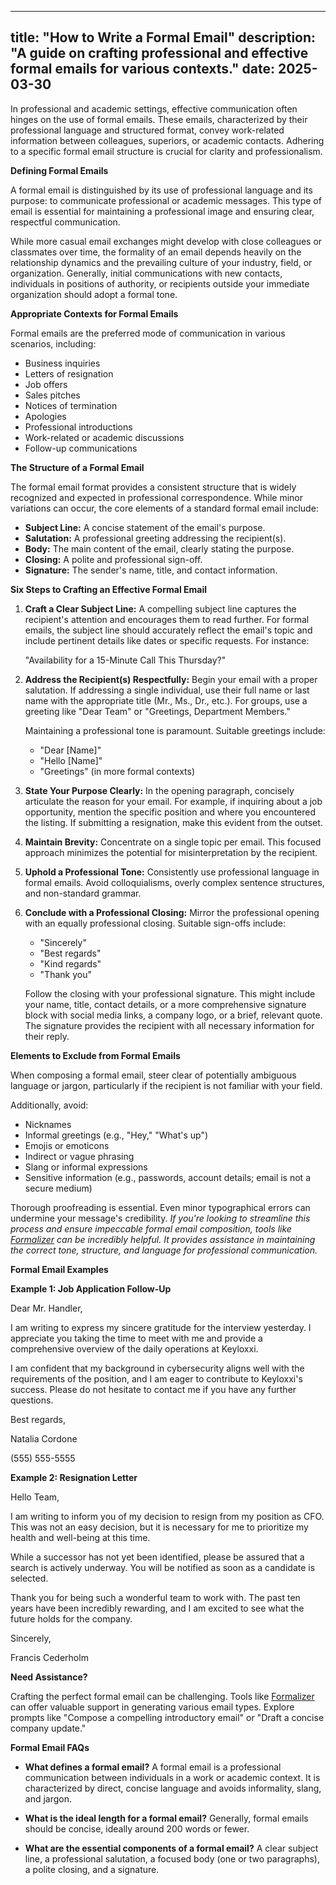 
---
title: "How to Write a Formal Email"
description: "A guide on crafting professional and effective formal emails for various contexts."
date: 2025-03-30
---


In professional and academic settings, effective communication often hinges on the use of formal emails. These emails, characterized by their professional language and structured format, convey work-related information between colleagues, superiors, or academic contacts. Adhering to a specific formal email structure is crucial for clarity and professionalism.

**Defining Formal Emails**

A formal email is distinguished by its use of professional language and its purpose: to communicate professional or academic messages. This type of email is essential for maintaining a professional image and ensuring clear, respectful communication.

While more casual email exchanges might develop with close colleagues or classmates over time, the formality of an email depends heavily on the relationship dynamics and the prevailing culture of your industry, field, or organization. Generally, initial communications with new contacts, individuals in positions of authority, or recipients outside your immediate organization should adopt a formal tone.

**Appropriate Contexts for Formal Emails**

Formal emails are the preferred mode of communication in various scenarios, including:

*   Business inquiries
*   Letters of resignation
*   Job offers
*   Sales pitches
*   Notices of termination
*   Apologies
*   Professional introductions
*   Work-related or academic discussions
*   Follow-up communications

**The Structure of a Formal Email**

The formal email format provides a consistent structure that is widely recognized and expected in professional correspondence. While minor variations can occur, the core elements of a standard formal email include:

*   **Subject Line:** A concise statement of the email's purpose.
*   **Salutation:** A professional greeting addressing the recipient(s).
*   **Body:** The main content of the email, clearly stating the purpose.
*   **Closing:** A polite and professional sign-off.
*   **Signature:** The sender's name, title, and contact information.

**Six Steps to Crafting an Effective Formal Email**

1.  **Craft a Clear Subject Line:**
    A compelling subject line captures the recipient's attention and encourages them to read further. For formal emails, the subject line should accurately reflect the email's topic and include pertinent details like dates or specific requests. For instance:

    "Availability for a 15-Minute Call This Thursday?"

2.  **Address the Recipient(s) Respectfully:**
    Begin your email with a proper salutation. If addressing a single individual, use their full name or last name with the appropriate title (Mr., Ms., Dr., etc.). For groups, use a greeting like "Dear Team" or "Greetings, Department Members."

    Maintaining a professional tone is paramount. Suitable greetings include:

    *   "Dear [Name]"
    *   "Hello [Name]"
    *   "Greetings" (in more formal contexts)

3.  **State Your Purpose Clearly:**
    In the opening paragraph, concisely articulate the reason for your email. For example, if inquiring about a job opportunity, mention the specific position and where you encountered the listing. If submitting a resignation, make this evident from the outset.

4.  **Maintain Brevity:**
    Concentrate on a single topic per email. This focused approach minimizes the potential for misinterpretation by the recipient.

5.  **Uphold a Professional Tone:**
    Consistently use professional language in formal emails. Avoid colloquialisms, overly complex sentence structures, and non-standard grammar.

6.  **Conclude with a Professional Closing:**
    Mirror the professional opening with an equally professional closing. Suitable sign-offs include:

    *   "Sincerely"
    *   "Best regards"
    *   "Kind regards"
    *   "Thank you"

    Follow the closing with your professional signature. This might include your name, title, contact details, or a more comprehensive signature block with social media links, a company logo, or a brief, relevant quote. The signature provides the recipient with all necessary information for their reply.

**Elements to Exclude from Formal Emails**

When composing a formal email, steer clear of potentially ambiguous language or jargon, particularly if the recipient is not familiar with your field.

Additionally, avoid:

*   Nicknames
*   Informal greetings (e.g., "Hey," "What's up")
*   Emojis or emoticons
*   Indirect or vague phrasing
*   Slang or informal expressions
*   Sensitive information (e.g., passwords, account details; email is not a secure medium)

Thorough proofreading is essential. Even minor typographical errors can undermine your message's credibility. *If you're looking to streamline this process and ensure impeccable formal email composition, tools like [Formalizer](https://formalizer.app) can be incredibly helpful. It provides assistance in maintaining the correct tone, structure, and language for professional communication.*

**Formal Email Examples**

**Example 1: Job Application Follow-Up**

Dear Mr. Handler,

I am writing to express my sincere gratitude for the interview yesterday. I appreciate you taking the time to meet with me and provide a comprehensive overview of the daily operations at Keyloxxi.

I am confident that my background in cybersecurity aligns well with the requirements of the position, and I am eager to contribute to Keyloxxi's success. Please do not hesitate to contact me if you have any further questions.

Best regards,

Natalia Cordone

(555) 555-5555

**Example 2: Resignation Letter**

Hello Team,

I am writing to inform you of my decision to resign from my position as CFO. This was not an easy decision, but it is necessary for me to prioritize my health and well-being at this time.

While a successor has not yet been identified, please be assured that a search is actively underway. You will be notified as soon as a candidate is selected.

Thank you for being such a wonderful team to work with. The past ten years have been incredibly rewarding, and I am excited to see what the future holds for the company.

Sincerely,

Francis Cederholm

**Need Assistance?**

Crafting the perfect formal email can be challenging. Tools like [Formalizer](https://formalizer.app) can offer valuable support in generating various email types. Explore prompts like "Compose a compelling introductory email" or "Draft a concise company update."

**Formal Email FAQs**

*   **What defines a formal email?**
    A formal email is a professional communication between individuals in a work or academic context. It is characterized by direct, concise language and avoids informality, slang, and jargon.

*   **What is the ideal length for a formal email?**
    Generally, formal emails should be concise, ideally around 200 words or fewer.

*   **What are the essential components of a formal email?**
    A clear subject line, a professional salutation, a focused body (one or two paragraphs), a polite closing, and a signature.
